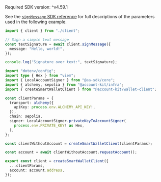<Info>Required SDK version: ^v4.59.1</Info>

See the [`signMessage` SDK
reference](/wallets/reference/account-kit/wallet-client/functions/signMessage)
for full descriptions of the parameters used in the following example.

<CodeBlocks>

```ts title="signTextMessage.ts"
import { client } from "./client";

// Sign a simple text message
const textSignature = await client.signMessage({
  message: "Hello, world!",
});

console.log("Signature over text:", textSignature);
```

```ts title="client.ts"
import "dotenv/config";
import type { Hex } from "viem";
import { LocalAccountSigner } from "@aa-sdk/core";
import { alchemy, sepolia } from "@account-kit/infra";
import { createSmartWalletClient } from "@account-kit/wallet-client";

const clientParams = {
  transport: alchemy({
    apiKey: process.env.ALCHEMY_API_KEY!,
  }),
  chain: sepolia,
  signer: LocalAccountSigner.privateKeyToAccountSigner(
    process.env.PRIVATE_KEY! as Hex,
  ),
};

const clientWithoutAccount = createSmartWalletClient(clientParams);

const account = await clientWithoutAccount.requestAccount();

export const client = createSmartWalletClient({
  ...clientParams,
  account: account.address,
});
```

</CodeBlocks>
